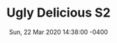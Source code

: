 ---
title: Ugly Delicious S2
artist: David Chang, Netflix
status: Watching
cover: ./assets/IMG_1867.jpeg
date: Sun, 22 Mar 2020 14:38:00 -0400
tags: ["inbox"]
---